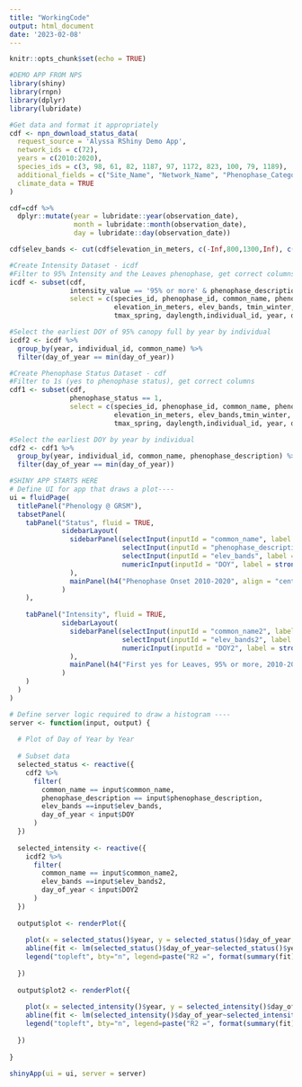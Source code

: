 ```yaml
---
title: "WorkingCode"
output: html_document
date: '2023-02-08'
---
```


```r
knitr::opts_chunk$set(echo = TRUE)
```

```r
#DEMO APP FROM NPS
library(shiny)
library(rnpn)
library(dplyr)
library(lubridate)

#Get data and format it appropriately
cdf <- npn_download_status_data(
  request_source = 'Alyssa RShiny Demo App', 
  network_ids = c(72),
  years = c(2010:2020), 
  species_ids = c(3, 98, 61, 82, 1187, 97, 1172, 823, 100, 79, 1189), 
  additional_fields = c("Site_Name", "Network_Name", "Phenophase_Category"),
  climate_data = TRUE
)

cdf=cdf %>%
  dplyr::mutate(year = lubridate::year(observation_date), 
                month = lubridate::month(observation_date), 
                day = lubridate::day(observation_date))

cdf$elev_bands <- cut(cdf$elevation_in_meters, c(-Inf,800,1300,Inf), c("<800m", "800-1300m", ">1300m"))

#Create Intensity Dataset - icdf
#Filter to 95% Intensity and the Leaves phenophase, get correct columns
icdf <- subset(cdf, 
               intensity_value == '95% or more' & phenophase_description == 'Leaves',
               select = c(species_id, phenophase_id, common_name, phenophase_description, intensity_value, site_name,
                          elevation_in_meters, elev_bands, tmin_winter, tmin_spring, tmax_winter, 
                          tmax_spring, daylength,individual_id, year, day_of_year))

#Select the earliest DOY of 95% canopy full by year by individual
icdf2 <- icdf %>%
  group_by(year, individual_id, common_name) %>%
  filter(day_of_year == min(day_of_year))

#Create Phenophase Status Dataset - cdf
#Filter to 1s (yes to phenophase status), get correct columns
cdf1 <- subset(cdf, 
               phenophase_status == 1,
               select = c(species_id, phenophase_id, common_name, phenophase_description, site_name,
                          elevation_in_meters, elev_bands,tmin_winter, tmin_spring, tmax_winter, 
                          tmax_spring, daylength,individual_id, year, day_of_year))

#Select the earliest DOY by year by individual
cdf2 <- cdf1 %>%
  group_by(year, individual_id, common_name, phenophase_description) %>%
  filter(day_of_year == min(day_of_year))

#SHINY APP STARTS HERE
# Define UI for app that draws a plot----
ui = fluidPage(
  titlePanel("Phenology @ GRSM"),
  tabsetPanel(
    tabPanel("Status", fluid = TRUE,
             sidebarLayout(
               sidebarPanel(selectInput(inputId = "common_name", label = strong("Select Species"), choices=unique(cdf2$common_name), selected="red maple"),
                            selectInput(inputId = "phenophase_description", label = strong("Select Phenophase"), choices=unique(cdf2$phenophase_description), selected="Colored leaves"),
                            selectInput(inputId = "elev_bands", label = strong("Select Elevation Range"), choices=unique(cdf2$elev_bands), selected="<800m"),
                            numericInput(inputId = "DOY", label = strong("Drop Onsets After Day:"), 350, min = 1, max = 365)
               ),
               mainPanel(h4("Phenophase Onset 2010-2020", align = "center"), plotOutput(outputId = "plot"))
             )
    ),
    
    tabPanel("Intensity", fluid = TRUE,
             sidebarLayout(
               sidebarPanel(selectInput(inputId = "common_name2", label = strong("Select Species"), choices=unique(icdf2$common_name), selected="yellow birch"),
                            selectInput(inputId = "elev_bands2", label = strong("Select Elevation Range"), choices=unique(icdf2$elev_bands), selected="<800m"),
                            numericInput(inputId = "DOY2", label = strong("Drop Onsets After Day:"), 350, min = 1, max = 365)
               ),
               mainPanel(h4("First yes for Leaves, 95% or more, 2010-2020", align = "center"),plotOutput(outputId = "plot2"))
             )
    )
  )
)

# Define server logic required to draw a histogram ----
server <- function(input, output) {
  
  # Plot of Day of Year by Year
  
  # Subset data
  selected_status <- reactive({
    cdf2 %>%
      filter(
        common_name == input$common_name,
        phenophase_description == input$phenophase_description,
        elev_bands ==input$elev_bands,
        day_of_year < input$DOY
      )
  })
  
  selected_intensity <- reactive({
    icdf2 %>%
      filter(
        common_name == input$common_name2,
        elev_bands ==input$elev_bands2,
        day_of_year < input$DOY2
      )
  })
  
  output$plot <- renderPlot({
    
    plot(x = selected_status()$year, y = selected_status()$day_of_year, xlab = "Year", ylab = "Day of Year")
    abline(fit <- lm(selected_status()$day_of_year~selected_status()$year), col='red')
    legend("topleft", bty="n", legend=paste("R2 =", format(summary(fit)$adj.r.squared, digits=4)))
    
  })
  
  output$plot2 <- renderPlot({
    
    plot(x = selected_intensity()$year, y = selected_intensity()$day_of_year, xlab = "Year", ylab = "Day of Year")
    abline(fit <- lm(selected_intensity()$day_of_year~selected_intensity()$year), col='red')
    legend("topleft", bty="n", legend=paste("R2 =", format(summary(fit)$adj.r.squared, digits=4)))
    
  })
  
}

shinyApp(ui = ui, server = server)


```

